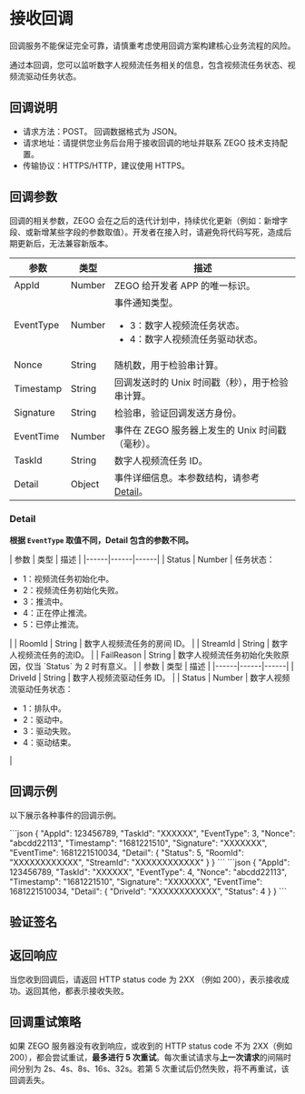 

# 接收回调

<Warning title="注意">回调服务不能保证完全可靠，请慎重考虑使用回调方案构建核心业务流程的风险。</Warning>


通过本回调，您可以监听数字人视频流任务相关的信息，包含视频流任务状态、视频流驱动任务状态。

## 回调说明

- 请求方法：POST。
    <Note title="说明">回调数据格式为 JSON。</Note>
- 请求地址：请提供您业务后台用于接收回调的地址并联系 ZEGO 技术支持配置。
- 传输协议：HTTPS/HTTP，建议使用 HTTPS。

## 回调参数

<Note title="说明">回调的相关参数，ZEGO 会在之后的迭代计划中，持续优化更新（例如：新增字段、或新增某些字段的参数取值）。开发者在接入时，请避免将代码写死，造成后期更新后，无法兼容新版本。</Note>

| 参数 | 类型 | 描述 |
|------|------|------|
| AppId | Number | ZEGO 给开发者 APP 的唯一标识。 |
| EventType | Number | 事件通知类型。<ul><li>3：数字人视频流任务状态。</li><li>4：数字人视频流任务驱动状态。</li></ul> |
| Nonce | String | 随机数，用于检验串计算。 |
| Timestamp | String | 回调发送时的 Unix 时间戳（秒），用于检验串计算。 |
| Signature | String | 检验串，验证回调发送方身份。 |
| EventTime | Number | 事件在 ZEGO 服务器上发生的 Unix 时间戳（毫秒）。 |
| TaskId | String | 数字人视频流任务 ID。 |
| Detail | Object | 事件详细信息。本参数结构，请参考 [Detail](#detail)。 |

### Detail

**根据 `EventType` 取值不同，Detail 包含的参数不同。**

<Tabs>
<Tab title="3：数字人视频流任务状态">
| 参数 | 类型 | 描述 |
|------|------|------|
| Status      | Number | 任务状态：<ul><li>1：视频流任务初始化中。</li><li>2：视频流任务初始化失败。</li><li>3：推流中。</li><li>4：正在停止推流。</li><li>5：已停止推流。</li></ul> |
| RoomId | String | 数字人视频流任务的房间 ID。 |
| StreamId | String | 数字人视频流任务的流ID。 |
| FailReason | String | 数字人视频流任务初始化失败原因，仅当 `Status` 为 2 时有意义。 |

</Tab>
<Tab title="4：数字人视频流驱动任务状态">
| 参数 | 类型 | 描述 |
|------|------|------|
| DriveId | String | 数字人视频流驱动任务 ID。 |
| Status      | Number       | 数字人视频流驱动任务状态：<ul><li>1：排队中。</li><li>2：驱动中。</li><li>3：驱动失败。</li><li>4：驱动结束。</li></ul> |
</Tab>
</Tabs>

## 回调示例

以下展示各种事件的回调示例。

<Tabs>
<Tab title="3">
```json
{
    "AppId": 123456789,
    "TaskId": "XXXXXX",
    "EventType": 3,
    "Nonce": "abcdd22113",
    "Timestamp": "1681221510",
    "Signature": "XXXXXXX",
    "EventTime": 1681221510034,
    "Detail": {
        "Status": 5,
        "RoomId": "XXXXXXXXXXXX",
        "StreamId": "XXXXXXXXXXXX"
    }
}
```
</Tab>
<Tab title="4">
```json
{
    "AppId": 123456789,
    "TaskId": "XXXXXX",
    "EventType": 4,
    "Nonce": "abcdd22113",
    "Timestamp": "1681221510",
    "Signature": "XXXXXXX",
    "EventTime": 1681221510034,
    "Detail": {
        "DriveId": "XXXXXXXXXXXX",
        "Status": 4
    }
}
```
</Tab>
</Tabs>

## 验证签名

<Content />

## 返回响应

当您收到回调后，请返回 HTTP status code 为 2XX （例如 200），表示接收成功。返回其他，都表示接收失败。


## 回调重试策略

如果 ZEGO 服务器没有收到响应，或收到的 HTTP status code 不为 2XX（例如 200），都会尝试重试，**最多进行 5 次重试**。每次重试请求与**上一次请求**的间隔时间分别为 2s、4s、8s、16s、32s。若第 5 次重试后仍然失败，将不再重试，该回调丢失。

